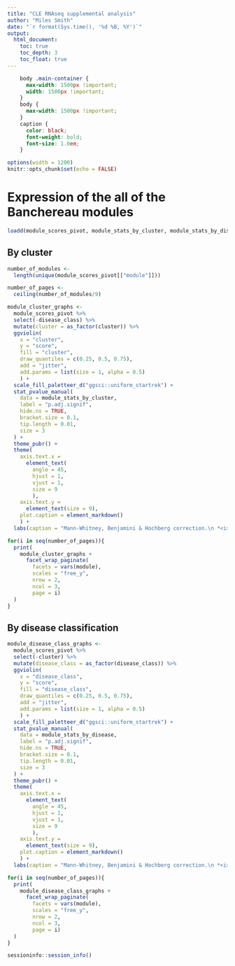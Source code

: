 ```yaml
---
title: "CLE RNAseq supplemental analysis"
author: "Miles Smith"
date: "`r format(Sys.time(), '%d %B, %Y')`"
output: 
  html_document:
    toc: true
    toc_depth: 3
    toc_float: true
---
```


```css
    body .main-container {
      max-width: 1500px !important;
      width: 1500px !important;
    }
    body {
      max-width: 1500px !important;
    }
    caption {
      color: black;
      font-weight: bold;
      font-size: 1.0em;
    }
```

```r
options(width = 1200)
knitr::opts_chunk$set(echo = FALSE)
```

# Expression of the all of the Banchereau modules {.tabset .tabset-fade .tabset-pills}
```r
loadd(module_scores_pivot, module_stats_by_cluster, module_stats_by_disease)
```

## By cluster
```r

number_of_modules <-
  length(unique(module_scores_pivot[["module"]]))

number_of_pages <-
  ceiling(number_of_modules/9)

module_cluster_graphs <-
  module_scores_pivot %>%
  select(-disease_class) %>%
  mutate(cluster = as_factor(cluster)) %>%
  ggviolin(
    x = "cluster",
    y = "score",
    fill = "cluster",
    draw_quantiles = c(0.25, 0.5, 0.75),
    add = "jitter",
    add.params = list(size = 1, alpha = 0.5)
    ) +
  scale_fill_paletteer_d("ggsci::uniform_startrek") +
  stat_pvalue_manual(
    data = module_stats_by_cluster,
    label = "p.adj.signif",
    hide.ns = TRUE,
    bracket.size = 0.1,
    tip.length = 0.01,
    size = 3
  ) +
  theme_pubr() +
  theme(
    axis.text.x =
      element_text(
        angle = 45,
        hjust = 1,
        vjust = 1,
        size = 9
        ),
    axis.text.y =
      element_text(size = 9),
    plot.caption = element_markdown()
    ) +
  labs(caption = "Mann-Whitney, Benjamini & Hochberg correction.\n *<i>p</i> <0.05, **<i>p</i> <0.01, ***<i>p</i> <0.001, ****<i>p</i> <0.0001")

for(i in seq(number_of_pages)){
  print(
    module_cluster_graphs +
      facet_wrap_paginate(
        facets = vars(module),
        scales = "free_y",
        nrow = 2,
        ncol = 3,
        page = i)
  )
}
```

## By disease classification
```r
module_disease_class_graphs <-
  module_scores_pivot %>%
  select(-cluster) %>%
  mutate(disease_class = as_factor(disease_class)) %>%
  ggviolin(
    x = "disease_class",
    y = "score",
    fill = "disease_class",
    draw_quantiles = c(0.25, 0.5, 0.75),
    add = "jitter",
    add.params = list(size = 1, alpha = 0.5)
    ) +
  scale_fill_paletteer_d("ggsci::uniform_startrek") +
  stat_pvalue_manual(
    data = module_stats_by_disease,
    label = "p.adj.signif",
    hide.ns = TRUE,
    bracket.size = 0.1,
    tip.length = 0.01,
    size = 3
  ) +
  theme_pubr() +
  theme(
    axis.text.x =
      element_text(
        angle = 45,
        hjust = 1,
        vjust = 1,
        size = 9
        ),
    axis.text.y =
      element_text(size = 9),
    plot.caption = element_markdown()
    ) +
  labs(caption = "Mann-Whitney, Benjamini & Hochberg correction.\n *<i>p</i> <0.05, **<i>p</i> <0.01, ***<i>p</i> <0.001, ****<i>p</i> <0.0001")

for(i in seq(number_of_pages)){
  print(
    module_disease_class_graphs +
      facet_wrap_paginate(
        facets = vars(module),
        scales = "free_y",
        nrow = 2,
        ncol = 3,
        page = i)
  )
}
```

```r
sessioninfo::session_info()
```
